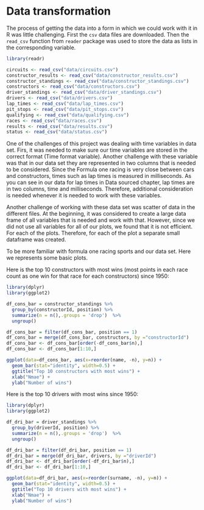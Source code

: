 # Data transformation

The process of getting the data into a form in which we could work with it in R was little challenging. First the `csv` data files are downloaded. Then the `read_csv` function from `reader` package was used to store the data as lists in the corresponding variable.

```r
library(readr)

circuits <- read_csv("data/circuits.csv")
constructor_results <- read_csv("data/constructor_results.csv")
constructor_standings <- read_csv("data/constructor_standings.csv")
constructors <- read_csv("data/constructors.csv")
driver_standings <- read_csv("data/driver_standings.csv")
drivers <- read_csv("data/drivers.csv")
lap_times <- read_csv("data/lap_times.csv")
pit_stops <- read_csv("data/pit_stops.csv")
qualifying <- read_csv("data/qualifying.csv")
races <- read_csv("data/races.csv")
results <- read_csv("data/results.csv")
status <- read_csv("data/status.csv")
```

One of the challenges of this project was dealing with time variables in data set. Firs, it was needed to make sure our time variables are stored in the correct format (Time format variable). Another challenge with these variable was that in our data set they are represented in two columns that is needed to be considered. Since the Formula one racing is very close between cars and constructors, times such as lap times is measured in milliseconds. As you can see in our data for lap times in Data sourced chapter, lap times are in two columns, time and milliseconds. Therefore, additional consideration is needed whenever it is needed to work with these variables.

Another challenge of working with these data set was scatter of data in the different files. At the beginning, it was considered to create a large data frame of all variables that is needed and work with that. However, since we did not use all variables for all of our plots, we found that it is not efficient. For each of the plots. Therefore, for each of the plot a separate small dataframe was created.

To be more familiar with formula one racing sports and our data set. Here we represents some basic plots.

Here is the top 10 constructors with most wins (most points in each race count as one win for that race for each constructors) since 1950:

```r
library(dplyr)
library(ggplot2)

df_cons_bar = constructor_standings %>%
  group_by(constructorId, position) %>%
  summarize(n = n(),.groups = 'drop')  %>%
  ungroup()

df_cons_bar = filter(df_cons_bar, position == 1)
df_cons_bar = merge(df_cons_bar, constructors, by ="constructorId")
df_cons_bar <- df_cons_bar[order(-df_cons_bar$n),]
df_cons_bar <- df_cons_bar[1:10,]

ggplot(data=df_cons_bar, aes(x=reorder(name, -n), y=n)) +
  geom_bar(stat="identity", width=0.5) +
  ggtitle("Top 10 constructors with most wins") +
  xlab("Nmae") +
  ylab("Number of wins")

```

Here is the top 10 drivers with most wins since 1950:

```r
library(dplyr)
library(ggplot2)

df_dri_bar = driver_standings %>%
  group_by(driverId, position) %>%
  summarize(n = n(),.groups = 'drop')  %>%
  ungroup()

df_dri_bar = filter(df_dri_bar, position == 1)
df_dri_bar = merge(df_dri_bar, drivers, by ="driverId")
df_dri_bar <- df_dri_bar[order(-df_dri_bar$n),]
df_dri_bar <- df_dri_bar[1:10,]

ggplot(data=df_dri_bar, aes(x=reorder(surname, -n), y=n)) +
  geom_bar(stat="identity", width=0.5) +
  ggtitle("Top 10 drivers with most wins") +
  xlab("Nmae") +
  ylab("Number of wins")


```
